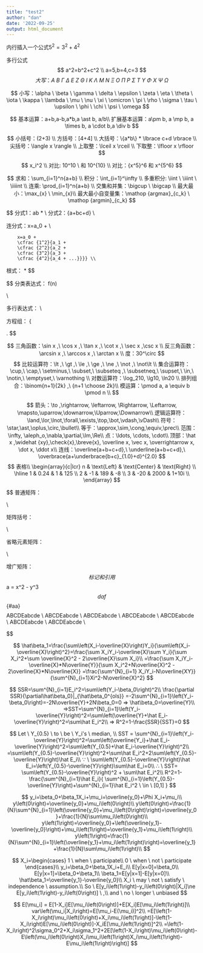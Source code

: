 ```yaml
---
title: "test2"
author: "dan"
date: '2022-09-25'
output: html_document
---
```


内行插入一个公式$5^2=3^2+4^2$

多行公式
$$
a^2=b^2+c^2 \\
a=5,b=4,c=3
$$
$$
大写：A \ B \ \Gamma \ \Delta \ E \ Z \ \Theta \ I \ K \ \Lambda \ M \ N \ \Xi \ O \ \Pi \ P \ \Sigma \ T \ \Upsilon \ \Phi \ X \ \Psi \ \Omega
$$

$$
小写：\alpha \ \beta \ \gamma \ \delta \ \epsilon \ \zeta \ \eta \ \theta \ \iota \ \kappa \ \lambda \ \mu \ \nu \ \xi \ \omicron \ \pi \ \rho \ \sigma \ \tau \ \upsilon \ \phi \ \chi \ \psi \ \omega
$$

$$
基本运算：a+b,a-b,a*b,a \ast b, a/b\\
扩展基本运算：a\pm b, a \mp b, a \times b, a \cdot b,a \div b
$$

$$
小括号：(2+3) \\
方括号：[4+4] \\
大括号：\{a*b\} * \lbrace c+d \rbrace \\
尖括号：\langle x \rangle \\
上取整：\lceil x \rceil \\
下取整：\lfloor  x \rfloor 
$$

$$
x_i^2 \\
对比: 10^10 \ 和  10^{10} \\
对比：{x^5}^6 和 x^{5^6}
$$

$$
求和：\sum_{i=1}^n{a+b} \\
积分：\int_{i=1}^\infty \\
多重积分: \iint \ \iiint \ \iiiint \\
连乘: \prod_{i=1}^n{a+b} \\
交集和并集：\bigcup \ \bigcap \\
最大最小：\max_{x} \ \min_{x}\\
最大最小自变量集：\mathop {argmax}_{c_k} \ \mathop {argmin}_{c_k}
$$

$$
分式1：\frac ab  * \frac {a+b}{c+d}\\
分式2：{a+b\over c+d} \\

连分式：x=a_0 + 
        \frac {1^2}{a_1 + 
        \frac {2^2}{a_2 + 
        \frac {3^2}{a_3 + 
        \frac {4^2}{a_4 + ...}}}} \\

        x=a_0 + 
        \cfrac {1^2}{a_1 + 
        \cfrac {2^2}{a_2 + 
        \cfrac {3^2}{a_3 + 
        \cfrac {4^2}{a_4 + ...}}}} \\

根式：\sqrt{a+b} * \sqrt[4]{a+b}
$$

$$
分类表达式：
f(n)
\begin{cases}
\cfrac n2, &if\ n\ is\ even \\
3n + 1, &if\  n\ is\ odd\\[3ex]
a+b, &if\ n=0 
\end{cases} \\

多行表达式：
\begin{equation}\begin{split} 
a&=b+c-d \\ 
&\quad +e-f\\ 
&=g+h\\ 
& =i 
\end{split}\end{equation}\\

方程组：
\left \{ 
\begin{array}{c}
a_1x+b_1y+c_1z=d_1 \\ 
a_2x+b_2y+c_2z=d_2 \\ 
a_3x+b_3y+c_3z=d_3
\end{array}
\right.
$$

$$
三角函数：\sin x ,\ \cos x ,\ \tan x ,\ \cot x ,\ \sec x ,\csc x \\
反三角函数：\arcsin x ,\ \arccos x ,\ \arctan x \\
度：30^\circ
$$
$$
比较运算符：\lt ,\ \gt ,\ \le ,\ \ge ,\ \ne ,\ \not ,\ \not\lt \\
集合运算符：\cup,\ \cap,\ \setminus,\ \subset,\ \subseteq ,\ \subsetneq,\ \supset,\ \in,\ \notin,\ \emptyset,\ \varnothing \\
对数运算符：\log_210, \lg10, \ln20 \\
排列组合：\binom{n+1}{2k} ,\ {n+1 \choose 2k}\\
模运算：\pmod a, a \equiv b \pmod n \\
$$

$$
箭头：\to ,\rightarrow, \leftarrow, \Rightarrow, \Leftarrow, \mapsto,\uparrow,\downarrow,\Uparrow,\Downarrow\\
逻辑运算符：\land,\lor,\lnot,\forall,\exists,\top,\bot,\vdash,\vDash\\
符号：\star,\ast,\oplus,\circ,\bullet\\
等于：\approx,\sim,\cong,\equiv,\prec\\
范围：\infty, \aleph_o,\nabla,\partial,\Im,\Re\\
点：\ldots, \cdots, \cdot\\
顶部：\hat x ,\widehat {xy},\check{x},\breve{x}, \overline x, \vec x, \overrightarrow x, \dot x, \ddot x\\
连线：\overline{a+b+c+d},\ \underline{a+b+c+d},\ \overbrace{a+\underbrace{b+c}_{1.0}+d}^{2.0}
$$
$$
表格\\
\begin{array}{c|lcr}
n & \text{Left} & \text{Center} & \text{Right} \\
\hline
1 & 0.24 & 1 & 125 \\
2 & -1 & 189 & -8 \\
3 & -20 & 2000 & 1+10i \\
\end{array}
$$


$$
普通矩阵：\begin{matrix}
1 & x & x^2 \\
1 & y & y^2 \\
1 & z & z^2 \\
\end{matrix}\\

矩阵括号：
\begin{pmatrix}1 & 2 \\ 3 & 4\\ \end{pmatrix}
\begin{bmatrix}1 & 2 \\ 3 & 4\\ \end{bmatrix}
\begin{Bmatrix}1 & 2 \\ 3 & 4\\ \end{Bmatrix}
\begin{vmatrix}1 & 2 \\ 3 & 4\\ \end{vmatrix}
\begin{Vmatrix}1 & 2 \\ 3 & 4\\ \end{Vmatrix}\\

省略元素矩阵：
\begin{pmatrix}
1&a_1&a_1^2&\cdots&a_1^n\\
1&a_2&a_2^2&\cdots&a_2^n\\
\vdots&\vdots&\vdots&\ddots&\vdots\\
1&a_m&a_m^2&\cdots&a_m^n\\
\end{pmatrix}\\

增广矩阵：
\left[ \begin{array}  {c c | c} 
1 & 2 & 3 \\
\hline
4 & 5 & 6
\end{array}  \right]
$$
标记和引用
$$
a = x^2 - y^3 \tag{23}\label{aa}
$$
daf 
$$
\eqref{aa}
\ref{aa} 
\{#aa}
$$
$$
\mathbb ABCDEabcde \\
\Bbb ABCDEabcde \\
\mathbf ABCDEabcde \\
\mathtt ABCDEabcde \\
\mathrm ABCDEabcde \\
\mathscr ABCDEabcde \\
\mathfrak ABCDEabcde \\
\rm ABCDEabcde \\
\it ABCDEabcde \\
\bf ABCDEabcde \\
\cal ABCDEabcde \\
\sf ABCDEabcde \\
\mit ABCDEabcde \\
\tt  ABCDEabcde \\
$$



$$
\color{black}{text},\color{gray}{text},
\color{silver}{text},\color{white}{text},
\color{maroon}{text},\color{red}{text},
\color{yellow}{text},\color{lime}{text},\\
\color{olive}{text},\color{green}{text},
\color{teal}{text},\color{aqua}{text},
\color{blue}{text},\color{navy}{text},
\color{purple}{text},\color{fuchsia}{text}

$$

$$
\hat\beta_1=\frac{\sum\left(X_i-\overline{X}\right)Y_i}{\sum\left(X_i-\overline{X}\right)^2}=\frac{\sum X_iY_i-\overline{X}\sum Y_i}{\sum X_i^2+\sum \overline{X}^2 - 2\overline{X}\sum X_i}\\
=\frac{\sum X_iY_i-\overline{X}*N\overline{Y}}{\sum X_i^2+N\overline{X}^2 - 2\overline{X}*N\overline{X}}
=\frac{\sum^{N}_{i=1} X_iY_i-N\overline{XY}}{\sum^{N}_{i=1}Xi^2-N\overline{X}^2}
$$


$$
SSR=\sum^{N}_{i=1}E_i^2=\sum\left(Y_i-\beta_0\right)^2\\
\frac{\partial SSR}{\partial\hat\beta_0}|_{\hat\beta_0^{ols}} =-2\sum^{N}_{i=1}\left(Y_i-\beta_0\right)=-2N\overline{Y}+2N\beta_0=0 => \hat\beta_0=\overline{Y}\\
=>SST=\sum^{N}_{i=1}\left(Y_i-\overline{Y}\right)^2=\sum\left(\overline{Y}+\hat E_i-\overline{Y}\right)^2=\sum\hat E_i^2\\
=> R^2=1-\frac{SSR}{SST}=0
$$


$$
Let \ Y_{0.5} \ to \ be \ Y_i's \ median, \\
SST = \sum^{N}_{i=1}\left(Y_i-\overline{Y}\right)^2=\sum\left(\overline{Y_i}+\hat E_i-\overline{Y}\right)^2=\sum\left(Y_{0.5}+\hat E_i-\overline{Y}\right)^2\\
=\sum\left(Y_{0.5}-\overline{Y}\right)^2+\sum\hat E_i^2+2\sum\left(Y_{0.5}-\overline{Y}\right)\hat E_i\\
∵ \ \sum\left(Y_{0.5}-\overline{Y}\right)\hat E_i=\left(Y_{0.5}-\overline{Y}\right)\sum\hat E_i=0\\
∴ \ SST= \sum\left(Y_{0.5}-\overline{Y}\right)^2 + \sum\hat E_i^2\\
R^2=1-\frac{\sum^{N}_{i=1}\hat E_i}{
\sum^{N}_{i=1}\left(Y_{0.5}-\overline{Y}\right)+\sum^{N}_{i=1}\hat E_i^2 \ \in \ [0,1]
}
$$


$$
y_i=\beta_0+\beta_1X_i+\mu_i=\overline{y_0}+\Phi X_i+\mu_i\\
y\left(0\right)=\overline{y_0}+\mu_i\left(0\right)\\
y\left(0\right)=\frac{1}{N}\sum^{N}_{i=1}\left(\overline{y_0}+\mu_i\left(0\right)\right)=\overline{y_0}+\frac{1}{N}\sum\mu_i\left(0\right)\\
y\left(1\right)=\overline{y_0}+\left(\overline{y_1}-\overline{y_0}\right)+\mu_i\left(1\right)=\overline{y_1}+\mu_i\left(1\right)\\
y\left(1\right)=\frac{1}{N}\sum^{N}_{i=1}\left(\overline{y_1}+\mu_i\left(1\right)\right)=\overline{y_1}+\frac{1}{N}\sum\mu_i\left(1\right)\\
$$


$$
X_i=\begin{cases}
1 \ when \ participate\\
0 \ when \ not \ participate
\end{cases}\\
y_i=\beta_0+\beta_1X_i+E_i\\
E[y|x=0]=\beta_0\\
E[y|x=1]=\beta_0+\beta_1\\
\beta_1=E[y|x=1]-E[y|x=0]\\
\hat\beta_1=\overline{y_1}-\overline{y_0}\\
X_i \ may \ not \ satisfy \ independence \ assumption.\\
So \ E[y_i\left(1\right)-y_i\left(0\right)|X_i]\ne E[y_i\left(1\right)-y_i\left(0\right)] \ ,\\
and \ no \ longer \ unbiased
$$


$$
E[\mu_i] = E[1-X_i]E[\mu_i\left(0\right)]+E[X_i]E[\mu_i\left(1\right)]\\
var\left(\mu_i|X_i\right)=E[\mu_i-E(\mu_i)]^2\\
=E[\left(1-X_i\right)\mu_i\left(0\right)+X_i\mu_i\left(1\right)]-\left(1-X_i\right)E[\mu_i\left(0\right)]-X_iE[\mu_i\left(1\right)]^2\\
=\left(1-X_i\right)^2\sigma_0^2+X_i\sigma_1^2+2E[\left(1-X_i\right)\mu_i\left(0\right)-E\left(\mu_i\left(0\right)X_i\mu_i\left(1\right)X_i\mu_i\left(1\right)-E\mu_i\left(1\right)\right)]
$$





